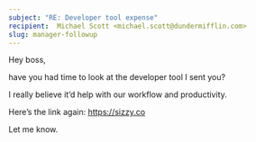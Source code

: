 ```yaml
---
subject: "RE: Developer tool expense"
recipient:  Michael Scott <michael.scott@dundermifflin.com>
slug: manager-followup
---
```


Hey boss,

have you had time to look at the developer tool I sent you?

I really believe it’d help with our workflow and productivity.

Here’s the link again: https://sizzy.co

Let me know.
